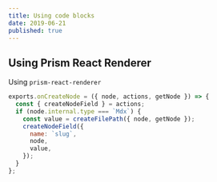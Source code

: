 ```yaml
---
title: Using code blocks
date: 2019-06-21
published: true
---
```


## Using Prism React Renderer

Using `prism-react-renderer`

```jsx react-live
exports.onCreateNode = ({ node, actions, getNode }) => {
  const { createNodeField } = actions;
  if (node.internal.type === `Mdx`) {
    const value = createFilePath({ node, getNode });
    createNodeField({
      name: `slug`,
      node,
      value,
    });
  }
};
```
